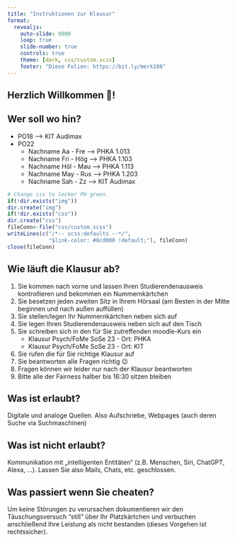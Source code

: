 ```yaml
---
title: "Instruktionen zur Klausur"
format: 
  revealjs:
    auto-slide: 9000
    loop: true
    slide-number: true
    controls: true
    theme: [dark, css/custom.scss]
    footer: "Diese Folien: https://bit.ly/merk108"
---
```


## Herzlich Willkommen 🤗!

::: {.callout-note}

## Wer soll wo hin? {.smaller}
* PO18 —> KIT Audimax
* PO22 
    * Nachname Aa - Fre —> PHKA 1.013
    * Nachname Fri - Hög —> PHKA 1.103
    * Nachname Höl - Mau —> PHKA 1.113
    * Nachname May - Rus —> PHKA 1.203
    * Nachname Sah - Zz —> KIT Audimax
:::

```r
# Change css to lecker PH green
if(!dir.exists("img"))
dir.create("img")
if(!dir.exists("css"))
dir.create("css")
fileConn<-file("css/custom.scss")
writeLines(c("/*-- scss:defaults --*/",
             "$link-color: #8cd000 !default;"), fileConn)
close(fileConn)
```

## Wie läuft die Klausur ab? {.smaller}
1) Sie kommen nach vorne und lassen Ihren Studierendenausweis kontrollieren und bekommen ein Nummernkärtchen
2) Sie besetzen jeden zweiten Sitz in Ihrem Hörsaal (am Besten in der Mitte beginnen und nach außen auffüllen)
3) Sie stellen/legen Ihr Nummernkärtchen neben sich auf
4) Sie legen Ihren Studierendenausweis neben sich auf den Tisch
5) Sie schreiben sich in den für Sie zutreffenden moodle-Kurs ein
    * Klausur Psych/FoMe SoSe 23 - Ort: PHKA
    * Klausur Psych/FoMe SoSe 23 - Ort: KIT
6) Sie rufen die für Sie richtige Klausur auf    
7) Sie beantworten alle Fragen richtig 😉
8) Fragen können wir leider nur nach der Klausur beantworten
9) Bitte alle der Fairness halber bis 16:30 sitzen bleiben

## 
::: {.callout-note icon=false}

## Was ist erlaubt?
Digitale und analoge Quellen. Also Aufschriebe, Webpages (auch deren Suche via Suchmaschinen)
:::

::: {.callout-important icon=true}
## Was ist nicht erlaubt?
Kommunikation mit „intelligenten Entitäten“ (z.B. Menschen, Siri, ChatGPT, Alexa, …).
Lassen Sie also Mails, Chats, etc. geschlossen.
:::

::: {.callout-caution icon=true}
## Was passiert wenn Sie cheaten?
Um keine Störungen zu verursachen dokumentieren wir den Täuschungsversuch "still" über Ihr Platzkärtchen und verbuchen anschließend Ihre Leistung als nicht bestanden (dieses Vorgehen ist rechtssicher).
:::
